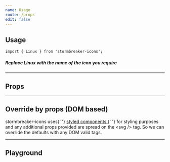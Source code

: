 ```yaml
---
name: Usage
route: /props
edit: false
---
```


## Usage

```
import { Linux } from 'stormbreaker-icons';
```

##### _Replace Linux with the name of the icon you require_

---

## Props


<Props of={WrapperForStyledSvg} />

---

## Override by props (DOM based)

<div
	style={{
		fontSize: '18px',
		backgroundColor: '#455A64',
		padding: 12,
		lineHeight: '28px',
		color: '#FFF',
		borderRadius: 5
	}}
>
	stormbreaker-icons uses{' '}
	<a href='https://www.styled-components.com/' target='_blank'>
		styled components
	</a>{' '}
	for styling purposes and any additional props provided are spread on the &lt;svg /&gt; tag. So we can override the
	defaults with any DOM valid tags.
</div>

---

## Playground

<Playground>
	<Activity />
</Playground>
